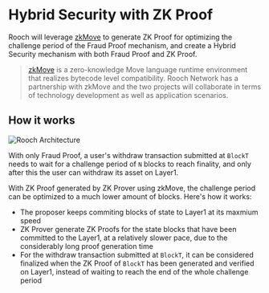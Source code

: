 # Hybrid Security with ZK Proof

Rooch will leverage [zkMove](https://www.zkmove.net/) to generate ZK Proof for optimizing the challenge period of the Fraud Proof mechanism, and create a Hybrid Security mechanism with both Fraud Proof and ZK Proof.

> [zkMove](https://www.zkmove.net/) is a zero-knowledge Move language runtime environment that realizes bytecode level compatibility. Rooch Network has a partnership with zkMove and the two projects will collaborate in terms of technology development as well as application scenarios.

## How it works


<Image
  src="/docs/hybrid-security.png"
  alt="Rooch Architecture"
  width={600}
  height={600}
  class="mx-auto my-2"
/>

With only Fraud Proof, a user's withdraw transaction submitted at `BlockT` needs to wait for a challenge period of `N` blocks to reach finality, and only after this the user can withdraw its asset on Layer1.

With ZK Proof generated by ZK Prover using zkMove, the challenge period can be optimized to a much lower amount of blocks. Here's how it works:

- The proposer keeps commiting blocks of state to Layer1 at its maxmium speed
- ZK Prover generate ZK Proofs for the state blocks that have been committed to the Layer1, at a relatively slower pace, due to the considerably long proof generation time
- For the withdraw transaction submitted at `BlockT`, it can be considered finalized when the ZK Proof of `BlockT` has been generated and verified on Layer1, instead of waiting to reach the end of the whole challenge period

